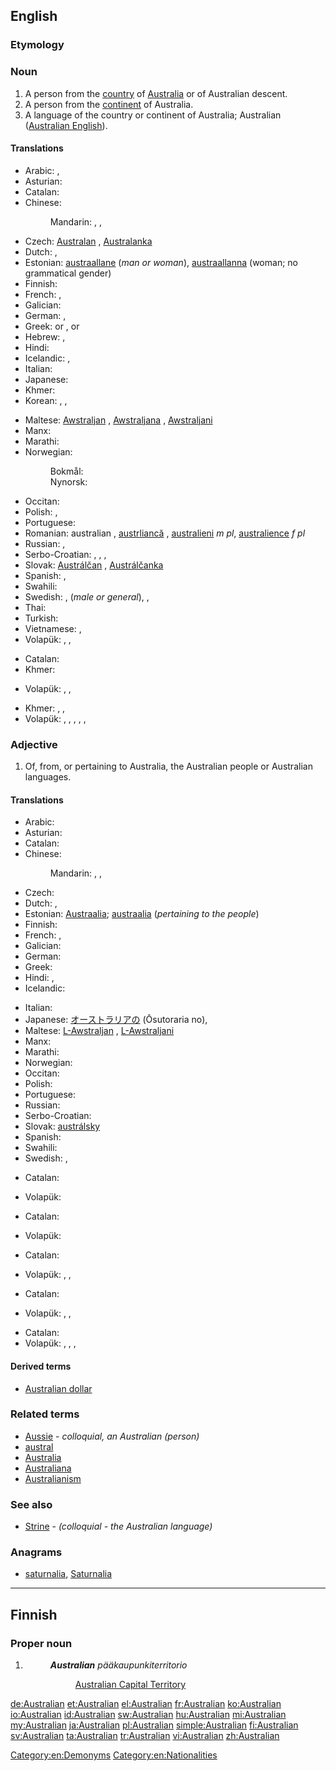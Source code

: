 ==English==

===Etymology===
{{suffix|Australia|an}}

===Noun===
{{en-noun}}

# A person from the [[country]] of [[Australia]] or of Australian descent.
# A person from the [[continent]] of Australia.
# A language of the country or continent of Australia; Australian ([[Australian English]]).

====Translations====
{{trans-top|a person from the country of Australia or of Australian descent}}
* Arabic: {{t-|ar|أسترالي|m|tr='ustraaliy}}, {{t-|ar|أسترالية|f|tr='ustraalíyya}}
* Asturian: {{t+|ast|australianu|m}}
* Catalan: {{t-|ca|australià}}
* Chinese:
*: Mandarin: {{t-|cmn|澳大利亞人|sc=Hani}}, {{t-|cmn|澳大利亚人|tr=Aòdàlìyàrén|sc=Hani}}, {{t-|cmn|澳洲人|tr=Àozhōurén|sc=Hani}}
* Czech: [[Australan]] {{m}}, [[Australanka]] {{f}}
* Dutch: {{t+|nl|Australiër|m}}, {{t+|nl|Australische|f}}
* Estonian: [[austraallane]] (''man or woman''), [[austraallanna]] (woman; no grammatical gender)
* Finnish: {{t+|fi|australialainen}}
* French: {{t+|fr|Australien|m}}, {{t+|fr|Australienne|f}}
* Galician: {{t-|gl|australiano|m}}
* German: {{t+|de|Australier|m}}, {{t+|de|Australierin|f}}
* Greek: {{t+|el|Αυστραλός|m|tr=Afstralós}} or {{t+|el|Αυστραλέζος|m|tr=Afstralézos}}, {{t-|el|Αυστραλή|f|tr=Afstralí}} or {{t-|el|Αυστραλέζα|f|tr=Afstraléza}}
* Hebrew: {{t+|he|אוסטרלי|m|tr=ost'rali}}, {{t-|he|אוסטרלית|f|tr=ost'ralit}}
* Hindi: {{t-|hi|आस्ट्रेलियन|tr=āsṭrēliyan}}
* Icelandic: {{t-|is|Ástrali|m}}, {{t-|is|Ástralíubúi|m}}
* Italian: {{t+|it|australiano|m}}
* Japanese: {{t-|ja|オーストラリア人|tr=Ōsutoraria-jin}}
* Khmer: {{t-|km|ជនជាតិអូស្ត្រាលី|sc=Khmr|tr=chɔɔn chiet oostraalii}}
* Korean: {{t-|ko|오스트레일리아 사람|tr=Oseuteureillia saram|sc=Hang}}, {{t-|ko|호주 사람|tr=Hoju saram|sc=Hang}}, {{t-|ko|오스트레일리아인|tr=Oseuteureillia-in|sc=Hang}}
{{trans-mid}}
* Maltese: [[Awstraljan]] {{m}}, [[Awstraljana]] {{f}}, [[Awstraljani]] {{p}}
* Manx: {{t-|gv|Austrailagh}}
* Marathi: {{t-|mr|ऑस्ट्रेलियन|tr=ǒsṭrēliyana|sc=Deva}}
* Norwegian:
*: Bokmål: {{t+|no|australier|m}}
*: Nynorsk: {{t+|nn|australiar|m}}
* Occitan: {{t-|oc|australian|m}}
* Polish: {{t+|pl|Australijczyk|m}}, {{t+|pl|Australijka|f}}
* Portuguese: {{t+|pt|australiano}}
* Romanian: australian {{m}}, [[austrliancă]] {{f}}, [[australieni]] ''m pl'', [[australience]] ''f pl''
* Russian: {{t+|ru|австралиец|m|tr=avstralíjec}}, {{t+|ru|австралийка|f|tr=avstralíjka}}
* Serbo-Croatian: {{t-|sh|Australac|m|alt=Austrálac}}, {{t-|sh|Australka|f|alt=Aùstrālka}}, {{t-|sh|Australijanac|m|alt=Australijánac}}, {{t-|sh|Australijanka|f|alt=Australìjānka}}
* Slovak: [[Austrálčan]] {{m}}, [[Austrálčanka]] {{f}}
* Spanish: {{t+|es|australiano|m}}, {{t-|es|australiana|f}}
* Swahili: {{t+|sw|waustralia}}
* Swedish: {{t+|sv|australier}}, {{t+|sv|australiensare}} (''male or general''), {{t+|sv|australiensiska}}, {{t+|sv|australiska}} {{f}}
* Thai: {{t-|th|ชาวออสเตรเลีย|tr=chao ààwtdraelia}}
* Turkish: {{t+|tr|Avustralyalı}}
* Vietnamese: {{t-|vi|người Úc châu}}, {{t-|vi|người Úc}}
* Volapük: {{qualifier|♂♀}} {{t-|vo|Laustralänan}}, {{qualifier|♂}} {{t-|vo|hi-Laustralänan}}, {{qualifier|♀}} {{t-|vo|ji-Laustralänan}}
{{trans-bottom}}

{{trans-top|a person from the continent of Australia}}
* Catalan: {{t-|ca|australià|m}}
* Khmer: {{t-|km|ជនជាតិអូសេអានី|sc=Khmr|tr=chɔɔn chiet oosee’aanii}}
{{trans-mid}}
* Volapük: {{qualifier|♂♀}} {{t+|vo|Stralopan}}, {{qualifier|♂}} {{t+|vo|hi-Stralopan}}, {{qualifier|♀}} {{t+|vo|ji-Stralopan}}
{{trans-bottom}}

{{trans-top|a language of the country or continent of Australia; Australian (Australian English)}}
* Khmer: {{t-|km|អូស្ត្រាលី|sc=Khmr|tr=oostraalii}}, {{t-|km|អូសេអានី|sc=Khmr|tr=oosee’aanii}}, {{t-|km|ភាសាអង់គ្លេសអូស្ត្រាលី|sc=Khmr|tr=pʰiesaa ɑngkleih oostraalii}}
* Volapük: {{qualifier|Australia (country)}} {{t-|vo|Laustralänapük}}, {{t-|vo|Australia (continent)|alt=Stralopapük}}, {{qualifier|Australia (country) English}} {{t-|vo|Laustraläna-Linglänapük}}, {{qualifier|Australian (country) English}} {{t-|vo|Linglänapük Laustralänik}}, {{qualifier|Australia (continent) English}} {{t-|vo|Stralopa-Linglänapük}}, {{qualifier|Australian (continent) English}} {{t-|vo|Linglänapük Stralopik}}
{{trans-mid}}
{{trans-bottom}}

===Adjective===
{{en-adj|-}}

# Of, from, or pertaining to Australia, the Australian people or Australian languages.

====Translations====
{{trans-top|of or pertaining to Australia, the Australian people or languages}}
* Arabic: {{t-|ar|أسترالي|tr='ustraaliy}}
* Asturian: {{t+|ast|australianu}}
* Catalan: {{t-|ca|australià}}
* Chinese:
*: Mandarin: {{t-|cmn|澳大利亞|alt=澳大利亞的|sc=Hani}}, {{t-|cmn|澳大利亚|alt=澳大利亚的|tr=Aòdàlìyà de|sc=Hani}}, {{t-|cmn|澳|alt=澳-|tr=Aò-|sc=Hani}}
* Czech: {{t+|cs|australský|m}}
* Dutch: {{t+|nl|Australisch}}, {{t+|nl|Australische}}
* Estonian: [[Austraalia]]; [[austraalia]] (''pertaining to the people'')
* Finnish: {{t+|fi|australialainen}}
* French: {{t+|fr|australien|m}}, {{t+|fr|australienne|f}}
* Galician: {{t-|gl|australiano}}
* German: {{t+|de|australisch}}
* Greek: {{t-|el|αυστραλιανός|tr=afstralianós}}
* Hindi: {{t-|hi|आस्ट्रेलियन|tr=āsṭrēliyan}}, {{t-|hi|ऑस्ट्रेलियाई|tr=osṭreliyā'ī|sc=Deva}}
* Icelandic: {{t-|is|ástralskur}}
{{trans-mid}}
* Italian: {{t+|it|australiano}}
* Japanese: [[オーストラリア]]の (Ōsutoraria no), {{t+|ja|豪|alt=豪-|tr=ごう-, Gō-}}
* Maltese: [[L-Awstraljan]] {{m}}, [[L-Awstraljani]] {{p}}
* Manx: {{t-|gv|Austrailagh}}
* Marathi: {{t-|mr|ऑस्ट्रेलियन|tr=ǒsṭrēliyana|sc=Deva}}
* Norwegian: {{t-|no|australsk}}
* Occitan: {{t-|oc|australian}}
* Polish: {{t+|pl|australijski|m}}
* Portuguese: {{t+|pt|australiano}}
* Russian: {{t+|ru|австралийский|tr=avstralíjskij}}
* Serbo-Croatian: {{t-|sh|australski|alt=aùstrālskī}}
* Slovak: [[austrálsky]]
* Spanish: {{t+|es|australiano}}
* Swahili: {{t+|sw|waustralia}}
* Swedish: {{t+|sv|australiensisk}}, {{t+|sv|australisk}}
{{trans-bottom}}

{{trans-top|of or pertaining to the country of Australia}}
* Catalan: {{t-|ca|australià}}
{{trans-mid}}
* Volapük: {{t+|vo|Laustralänik}}
{{trans-bottom}}

{{trans-top|of or pertaining to the continent of Australia}}
* Catalan: {{t-|ca|australià}}
{{trans-mid}}
* Volapük: {{t+|vo|Stralopik}}
{{trans-bottom}}

{{trans-top|of or pertaining to a person (people) of the country of Australia}}
* Catalan: {{t-|ca|australià}}
{{trans-mid}}
* Volapük: {{qualifier|♂♀}} {{t-|vo|Laustralänanik}}, {{qualifier|♂}} {{t-|vo|hi-Laustralänanik}}, {{qualifier|♀}} {{t-|vo|ji-Laustralänanik}}
{{trans-bottom}}

{{trans-top|of or pertaining to a person (people) of the continent of Australia}}
* Catalan: {{t-|ca|australià}}
{{trans-mid}}
* Volapük: {{qualifier|♂♀}} {{t-|vo|Stralopanik}}, {{qualifier|♂}} {{t-|vo|hi-Stralopanik}}, {{qualifier|♀}} {{t-|vo|ji-Stralopanik}}
{{trans-bottom}}

{{trans-top|of or pertaining to a language (languages) of Australia (country or continent); Australian English}}
* Catalan: {{t-|ca|australià}}
* Volapük: {{qualifier|country}} {{t-|vo|Laustralänapükik}}, {{qualifier|continent}} {{t-|vo|Stralopapükik}}, {{qualifier|Australia (country)}} {{t-|vo|Laustraläna-Linglänapükik}}, {{qualifier|Australia (continent)}} {{t-|vo|Stralopa-Linglänapükik}}
{{trans-mid}}
{{trans-bottom}}

====Derived terms====
* [[Australian dollar]]

===Related terms===
* [[Aussie]] - ''colloquial, an Australian (person)''
* [[austral]]
* [[Australia]]
* [[Australiana]]
* [[Australianism]]

===See also===
* [[Strine]] - ''(colloquial - the Australian language)''

===Anagrams===
* [[saturnalia#English|saturnalia]], [[Saturnalia#English|Saturnalia]]

[[Category:en:Demonyms]]
[[Category:en:Nationalities]]

----

==Finnish==

===Proper noun===
{{head|fi|proper noun form}}

# {{fi-form of|type=proper noun|case=genitive|pl=singular|Australia}}
#: '''''Australian''' pääkaupunkiterritorio''
#:: [[Australian Capital Territory]]

[[de:Australian]]
[[et:Australian]]
[[el:Australian]]
[[fr:Australian]]
[[ko:Australian]]
[[io:Australian]]
[[id:Australian]]
[[sw:Australian]]
[[hu:Australian]]
[[mi:Australian]]
[[my:Australian]]
[[ja:Australian]]
[[pl:Australian]]
[[simple:Australian]]
[[fi:Australian]]
[[sv:Australian]]
[[ta:Australian]]
[[tr:Australian]]
[[vi:Australian]]
[[zh:Australian]]